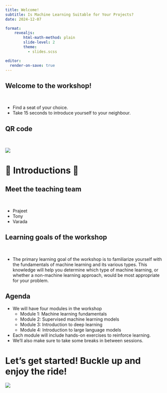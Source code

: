 ```yaml
---
title: Welcome!
subtitle: Is Machine Learning Suitable for Your Projects? 
date: 2024-12-07

format:
    revealjs:
        html-math-method: plain
        slide-level: 2
        theme:
          - slides.scss

editor:
  render-on-save: true
---
```


## Welcome to the workshop! 
\

* Find a seat of your choice.
* Take 15 seconds to introduce yourself to your neighbour.  

## QR code
\

![](img/ml-workshop-QR-code.png)

# 🤝 Introductions 🤝 {.middle}

## Meet the teaching team 
\

- Prajeet
- Tony
- Varada

## Learning goals of the workshop
\

- The primary learning goal of the workshop is to familiarize yourself with the fundamentals of machine learning and its various types. This knowledge will help you determine which type of machine learning, or whether a non-machine learning approach, would be most appropriate for your problem.


## Agenda
- We will have four modules in the workshop
  - Module 1: Machine learning fundamentals 
  - Module 2: Supervised machine learning models 
  - Module 3: Introduction to deep learning
  - Module 4: Introduction to large language models 

- Each module will include hands-on exercises to reinforce learning.
- We'll also make sure to take some breaks in between sessions. 

# Let's get started! Buckle up and enjoy the ride! 

![](img/eva-hippo-ride.png)